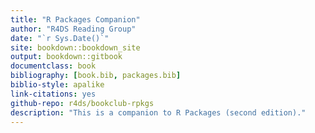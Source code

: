 ```yaml
--- 
title: "R Packages Companion"
author: "R4DS Reading Group"
date: "`r Sys.Date()`"
site: bookdown::bookdown_site
output: bookdown::gitbook
documentclass: book
bibliography: [book.bib, packages.bib]
biblio-style: apalike
link-citations: yes
github-repo: r4ds/bookclub-rpkgs
description: "This is a companion to R Packages (second edition)."
---
```

